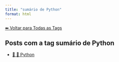 ```yaml
---
title: "sumário de Python"
format: html
---
```


[⬅ Voltar para Todas as Tags](../tags.qmd)

## Posts com a tag **sumário de Python**

- [📄 🐍 Python](/posts/programacao/python/index.html)
